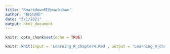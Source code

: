 ```yaml
---
title: "Rmarkdown转为markdown"
author: "数分进阶"
date: "3/1/2021"
output: html_document
---
```


```r
knitr::opts_chunk$set(echo = TRUE)
```


```r
knitr::knit(input = 'Learning_R_Chapter4.Rmd', output = 'Learning_R_Chapter4.md')
```

